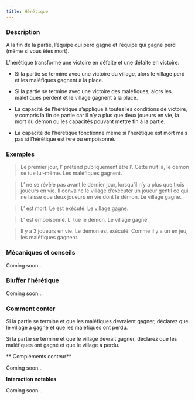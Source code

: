 ```yaml
---
title: Hérétique
---
```



<Role HERETIQUE header />

### Description

A la fin de la partie, l’équipe qui perd gagne et l’équipe qui gagne perd (même si vous êtes mort).

L’hérétique transforme une victoire en défaite et une défaite en victoire.

-   Si la partie se termine avec une victoire du village, alors le village perd et les maléfiques gagnent à la place.

-   Si la partie se termine avec une victoire des maléfiques, alors les maléfiques perdent et le village gagnent à la place.

-   La capacité de l’hérétique s’applique à toutes les conditions de victoire, y compris la fin de partie car il n’y a plus que deux joueurs en vie, la mort du démon ou les capacités pouvant mettre fin à la partie.

-   La capacité de l’hérétique fonctionne même si l’hérétique est mort mais pas si l’hérétique est ivre ou empoisonné.

### Exemples

> Le premier jour, l’<Role HERETIQUE /> prétend publiquement être l’<Role HERETIQUE />. Cette nuit là, le démon se tue lui-même. Les maléfiques gagnent.

> L’<Role HERETIQUE /> ne se révèle pas avant le dernier jour, lorsqu’il n’y a plus que trois joueurs en vie. Il convainc le village d’exécuter un joueur gentil ce qui ne laisse que deux joueurs en vie dont le démon. Le village gagne.

> L’<Role HERETIQUE /> est mort. Le <Role VERTUEUX /> est exécuté. Le village gagne.

> L’<Role HERETIQUE /> est empoisonné. L’<Role ASSASSIN /> tue le démon. Le village gagne.

> Il y a 3 joueurs en vie. Le démon est exécuté. Comme il y a un <Role HERETIQUE /> en jeu, les maléfiques gagnent.

### Mécaniques et conseils

Coming soon...

### Bluffer l'hérétique

Coming soon...

### Comment conter

Si la partie se termine et que les maléfiques devraient gagner, déclarez que le village a gagné et que les maléfiques ont perdu.

Si la partie se termine et que le village devrait gagner, déclarez que les maléfiques ont gagné et que le village a perdu.

** Compléments conteur**

Coming soon...

**Interaction notables**

Coming soon...

